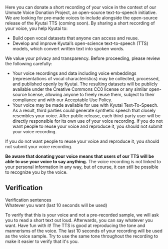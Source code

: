 Here you can donate a short recording of your voice in the context of our Unmute Voice Donation Project, an <span className="text-green">open-source text-to-speech initiative</span>.
We are looking for pre-made voices to include alongside the open-source release of
the Kyutai TTS (coming soon). By sharing a short recording of your voice, you
help Kyutai to:

- Build open vocal datasets that anyone can access and reuse.
- Develop and improve Kyutai’s open-science text-to-speech (TTS) models, which convert written text into spoken words.

We value your privacy and transparency. Before proceeding, please review
the following carefully:

- Your voice recordings and data including voice embeddings
  (representations of vocal characteristics) may be collected,
  processed, and published openly by Kyutai. The resulting datasets will
  be publicly available under the Creative Commons CC0 license or any
  similar open-source license, allowing anyone to freely reuse them,
  subject to their compliance and with our Acceptable Use Policy.
- Your voice may be made available for use with Kyutai Text-To-Speech.
  As a result, third parties could generate synthetic speech that
  closely resembles your voice. After public release, each third-party
  user will be directly responsible for its own use of your voice
  recording. If you do not want people to reuse your voice and reproduce
  it, you should not submit your voice recording.

If you do not want people to reuse your voice and reproduce it, you
should not submit your voice recording.

**Be aware that donating your voice means that users of our TTS will be
able to use your voice to say anything.** The voice recording is not
linked to your personal information in any way, but of course, it can
still be possible to recognize you by the voice.

## Verification

<div className="w-full flex flex-row mt-2">
  <div className="border-1 border-green py-2 px-4 text-center">
    Verification sentences
  </div>
  <div className="border-1 border-green py-2 px-4 text-center grow-2">
    Whatever you want (last 10 seconds will be used)
  </div>
</div>

To verify that this is your voice and not a pre-recorded sample, we will
ask you to read a short text out loud. Afterwards, you can say whatever
you want. Have fun with it! The TTS is good at reproducing the tone and
mannerisms of the voice. The last 10 seconds of your recording will be
used as the voice sample. Try to use the same tone throughout the
recording to make it easier to verify that it's you.
